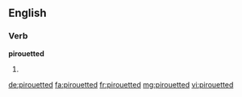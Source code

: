 ==English==

===Verb===
'''pirouetted'''

# {{past of|pirouette}}

[[de:pirouetted]]
[[fa:pirouetted]]
[[fr:pirouetted]]
[[mg:pirouetted]]
[[vi:pirouetted]]